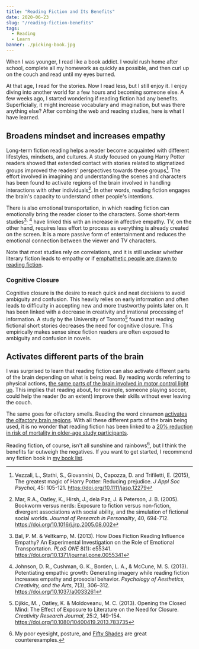 ```yaml
---
title: "Reading Fiction and Its Benefits"
date: 2020-06-23
slug: "/reading-fiction-benefits"
tags:
  - Reading
  - Learn
banner: ./picking-book.jpg
---
```


When I was younger, I read like a book addict. I would rush home after school, complete all my homework as quickly as possible, and then curl up on the couch and read until my eyes burned.

At that age, I read for the stories. Now I read less, but I still enjoy it. I enjoy diving into another world for a few hours and becoming someone else. A few weeks ago, I started wondering if reading fiction had any benefits. Superficially, it might increase vocabulary and imagination, but was there anything else? After combing the web and reading studies, here is what I have learned.

## Broadens mindset and increases empathy
Long-term fiction reading helps a reader become acquainted with different lifestyles, mindsets, and cultures. A study focused on young Harry Potter readers showed that extended contact with stories related to stigmatized groups improved the readers' perspectives towards these groups[^1]. The effort involved in imagining and understanding the scenes and characters has been found to activate regions of the brain involved in handling interactions with other individuals[^2]. In other words, reading fiction engages the brain's capacity to understand other people's intentions.

There is also emotional transportation, in which reading fiction can emotionally bring the reader closer to the characters. Some short-term studies[^3]<sup>,</sup> [^4] have linked this with an increase in affective empathy. TV, on the other hand, requires less effort to process as everything is already created on the screen. It is a more passive form of entertainment and reduces the emotional connection between the viewer and TV characters.

Note that most studies rely on correlations, and it is still unclear whether literary fiction leads to empathy or if [emphathetic people are drawn to reading fiction](https://www.theatlantic.com/science/archive/2016/12/should-psychologists-study-fiction/509405/).

### Cognitive Closure
Cognitive closure is the desire to reach quick and neat decisions to avoid ambiguity and confusion. This heavily relies on early information and often leads to difficulty in accepting new and more trustworthy points later on. It has been linked with a decrease in creativity and irrational processing of information. A study by the University of Toronto[^5] found that reading fictional short stories decreases the need for cognitive closure. This empirically makes sense since fiction readers are often exposed to ambiguity and confusion in novels.

## Activates different parts of the brain
I was surprised to learn that reading fiction can also activate different parts of the brain depending on what is being read. By reading words referring to physical actions, [the same parts of the brain involved in motor control light up](https://www.academia.edu/1362091/Interwoven_functionality_of_the_brains_action_and_language_systems). This implies that reading about, for example, someone playing soccer, could help the reader (to an extent) improve their skills without ever leaving the couch.

The same goes for olfactory smells. Reading the word cinnamon [activates the olfactory brain regions](https://pubmed.ncbi.nlm.nih.gov/16651007/). With all these different parts of the brain being used, it is no wonder that reading fiction has been linked to a [20% reduction in risk of mortality in older-age study participants](https://www.ncbi.nlm.nih.gov/pmc/articles/PMC6245064/).

Reading fiction, of course, isn't all sunshine and rainbows[^6], but I think the benefits far outweigh the negatives. If you want to get started, I recommend any fiction book in [my book list](../../../read).

[^1]: Vezzali, L., Stathi, S., Giovannini, D., Capozza, D. and Trifiletti, E. (2015), The greatest magic of Harry Potter: Reducing prejudice. *J Appl Soc Psychol*, 45: 105-121. https://doi.org/10.1111/jasp.12279

[^2]: Mar, R.A., Oatley, K., Hirsh, J., dela Paz, J. & Peterson, J. B. (2005). Bookworm versus nerds: Exposure to fiction versus non-fiction, divergent associations with social ability, and the simulation of fictional social worlds. *Journal of Research in Personality*, 40, 694-712. https://doi.org/10.1016/j.jrp.2005.08.002

[^3]: Bal, P. M. & Veltkamp, M. (2013). How Does Fiction Reading Influence Empathy? An Experimental Investigation on the Role of Emotional Transportation. *PLoS ONE* 8(1): e55341. https://doi.org/10.1371/journal.pone.0055341

[^4]: Johnson, D. R., Cushman, G. K., Borden, L. A., & McCune, M. S. (2013). Potentiating empathic growth: Generating imagery while reading fiction increases empathy and prosocial behavior. *Psychology of Aesthetics, Creativity, and the Arts*, 7(3), 306–312. https://doi.org/10.1037/a0033261

[^5]: Djikic, M. , Oatley, K. & Moldoveanu, M. C. (2013). Opening the Closed Mind: The Effect of Exposure to Literature on the Need for Closure. *Creativity Research Journal*, 25:2, 149-154. https://doi.org/10.1080/10400419.2013.783735

[^6]: My poor eyesight, posture, and [Fifty Shades](https://pubmed.ncbi.nlm.nih.gov/25144515/) are great counterexamples.